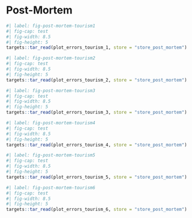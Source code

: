 # Post-Mortem

```r
#| label: fig-post-mortem-tourism1
#| fig-cap: test
#| fig-width: 8.5
#| fig-height: 5
targets::tar_read(plot_errors_tourism_1, store = "store_post_mortem")
```

```r
#| label: fig-post-mortem-tourism2
#| fig-cap: test
#| fig-width: 8.5
#| fig-height: 5
targets::tar_read(plot_errors_tourism_2, store = "store_post_mortem")
```

```r
#| label: fig-post-mortem-tourism3
#| fig-cap: test
#| fig-width: 8.5
#| fig-height: 5
targets::tar_read(plot_errors_tourism_3, store = "store_post_mortem")
```

```r
#| label: fig-post-mortem-tourism4
#| fig-cap: test
#| fig-width: 8.5
#| fig-height: 5
targets::tar_read(plot_errors_tourism_4, store = "store_post_mortem")
```

```r
#| label: fig-post-mortem-tourism5
#| fig-cap: test
#| fig-width: 8.5
#| fig-height: 5
targets::tar_read(plot_errors_tourism_5, store = "store_post_mortem")
```

```r
#| label: fig-post-mortem-tourism6
#| fig-cap: test
#| fig-width: 8.5
#| fig-height: 5
targets::tar_read(plot_errors_tourism_6, store = "store_post_mortem")
```
